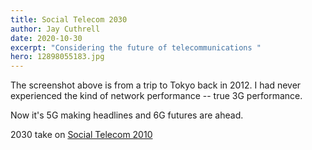 ```yaml
---
title: Social Telecom 2030
author: Jay Cuthrell
date: 2020-10-30
excerpt: "Considering the future of telecommunications "
hero: 12898055183.jpg
---
```

The screenshot above is from a trip to Tokyo back in 2012. I had never experienced the kind of network performance -- true 3G performance.

Now it's 5G making headlines and 6G futures are ahead.

2030 take on [Social Telecom 2010](/social-telecom-2010)